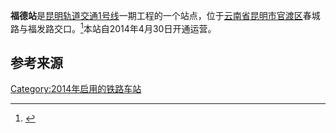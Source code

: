 {{Merge|福德站 (昆明市)}}
{{Station Infobox
|Station Name = 福德站
|Engname = Fude Station
|Linecolor1 = #db372b
|Image = 
|Caption = 
|Number = 
|Code = 
|Location = [[云南省|云南省]][[昆明市|昆明市]][[官渡区|官渡区]]春城路与福发路交口
|Type = 地下车站
|Line = [[昆明轨道交通1号线|1号线]]
|Interchange = 
|Platformtype = 
|Open = 2014年4月30日
}}

'''福德站'''是[[昆明轨道交通|昆明轨道交通]][[昆明轨道交通1号线|1号线]]一期工程的一个站点，位于[[云南省|云南省]][[昆明市|昆明市]][[官渡区|官渡区]]春城路与福发路交口。<ref>{{Cite web|url=http://www.shxb.net/html/20111117/20111117_296429.shtml |title=昆明市民政局公示首批54个地铁站名 21日前市民可提意见 |date=2011-11-17 |deadurl=yes |archiveurl=https://web.archive.org/web/20111124085339/http://www.shxb.net/html/20111117/20111117_296429.shtml |archivedate=2011-11-24 }}</ref>本站自2014年4月30日开通运营。

== 参考来源 ==
<references/>

{{昆明地铁1号线}}
{{铁路车站小作品}}


[[Category:2014年启用的铁路车站|Category:2014年启用的铁路车站]]